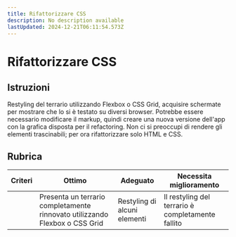 ```yaml
---
title: Rifattorizzare CSS
description: No description available
lastUpdated: 2024-12-21T06:11:54.573Z
---
```


# Rifattorizzare CSS

## Istruzioni

Restyling del terrario utilizzando Flexbox o CSS Grid, acquisire schermate per mostrare che lo si è testato su diversi browser. Potrebbe essere necessario modificare il markup, quindi creare una nuova versione dell'app con la grafica disposta per il refactoring. Non ci si preoccupi di rendere gli elementi trascinabili; per ora rifattorizzare solo HTML e CSS.

## Rubrica

| Criteri | Ottimo | Adeguato | Necessita miglioramento |
| -------- | ----------------------------------------------------------------- | ----------------------------- | ------------------------------------ |
|          | Presenta un terrario completamente rinnovato utilizzando Flexbox o CSS Grid | Restyling di alcuni elementi | Il restyling del terrario è completamente fallito |

